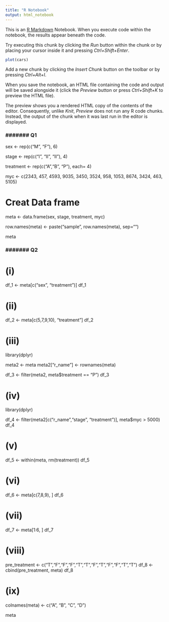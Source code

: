 ```yaml
---
title: "R Notebook"
output: html_notebook
---
```


This is an [R Markdown](http://rmarkdown.rstudio.com) Notebook. When you execute code within the notebook, the results appear beneath the code. 

Try executing this chunk by clicking the *Run* button within the chunk or by placing your cursor inside it and pressing *Ctrl+Shift+Enter*. 

```r
plot(cars)
```

Add a new chunk by clicking the *Insert Chunk* button on the toolbar or by pressing *Ctrl+Alt+I*.

When you save the notebook, an HTML file containing the code and output will be saved alongside it (click the *Preview* button or press *Ctrl+Shift+K* to preview the HTML file).

The preview shows you a rendered HTML copy of the contents of the editor. Consequently, unlike *Knit*, *Preview* does not run any R code chunks. Instead, the output of the chunk when it was last run in the editor is displayed.



### ####### Q1

sex <- rep(c("M", "F"), 6)

stage <- rep(c("I", "II", "II"), 4)

<!-- treatment <- c(rep('A', 4) , rep('B', 4), rep('P', 4)) -->
treatment <- rep(c("A","B", "P"), each= 4)

myc <- c(2343, 457, 4593, 9035, 3450, 3524, 958, 1053, 8674, 3424, 463, 5105)

<!-- r_names <- c("sample1", "sample2", "sample3", "sample4", "sample5", "sample6", "sample7", "sample8","sample9","sample10", "sample11", "sample12") -->

# Creat Data frame
meta <- data.frame(sex, stage, treatment, myc)

<!-- rownames(meta) <- r_names -->

row.names(meta) <- paste("sample", row.names(meta), sep="")

meta



### ####### Q2

# (i)
df_1 <- meta[c("sex", "treatment")]
df_1

# (ii)
df_2 <- meta[c(5,7,9,10), "treatment"]
df_2

# (iii)
library(dplyr)

meta2 <- meta
meta2["r_name"] <- rownames(meta)

df_3 <- filter(meta2, meta$treatment == "P")
df_3

# (iv)
library(dplyr)

df_4 <- filter(meta2[c("r_name","stage", "treatment")], meta$myc > 5000)
df_4

# (v)
df_5 <- within(meta, rm(treatment))
df_5

# (vi)
df_6 <- meta[c(7,8,9), ]
df_6

# (vii)
df_7 <- meta[1:6, ]
df_7

# (viii)
pre_treatment <- c("T","F","F","F","T","T","F","T","F","F","T","T")
df_8 <- cbind(pre_treatment, meta)
df_8

# (ix)
colnames(meta) <- c("A", "B", "C", "D")

meta

